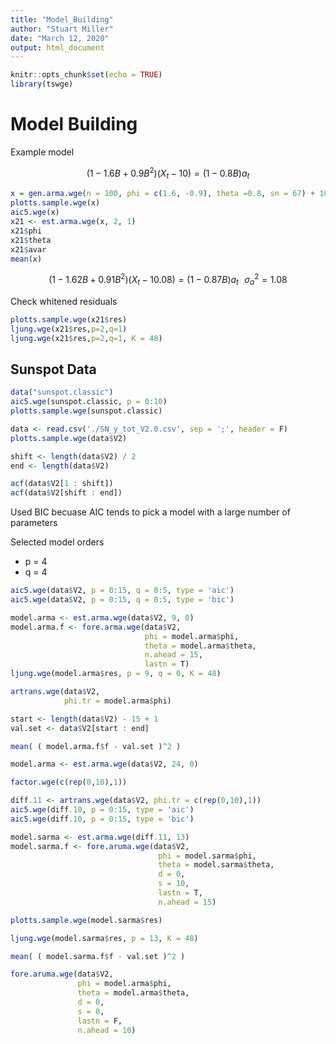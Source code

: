 ```yaml
---
title: "Model_Building"
author: "Stuart Miller"
date: "March 12, 2020"
output: html_document
---
```


```r
knitr::opts_chunk$set(echo = TRUE)
library(tswge)
```

# Model Building

Example model

$$
(1 - 1.6 B + 0.9 B^2 ) (X_t-10) = (1 -0.8 B)a_t
$$


```r
x = gen.arma.wge(n = 100, phi = c(1.6, -0.9), theta =0.8, sn = 67) + 10
plotts.sample.wge(x)
aic5.wge(x)
x21 <- est.arma.wge(x, 2, 1)
x21$phi
x21$theta
x21$avar
mean(x)

```


$$
(1 - 1.62 B + 0.91 B^2 ) (X_t-10.08) = (1 -0.87 B)a_t \,\,\,\, \sigma^2_a = 1.08
$$

Check whitened residuals

```r
plotts.sample.wge(x21$res)
ljung.wge(x21$res,p=2,q=1)
ljung.wge(x21$res,p=2,q=1, K = 48)
```

## Sunspot Data

```r
data("sunspot.classic")
aic5.wge(sunspot.classic, p = 0:10)
plotts.sample.wge(sunspot.classic)
```



```r
data <- read.csv('./SN_y_tot_V2.0.csv', sep = ';', header = F)
plotts.sample.wge(data$V2)
```


```r
shift <- length(data$V2) / 2
end <- length(data$V2)

acf(data$V2[1 : shift])
acf(data$V2[shift : end])
```

Used BIC becuase AIC tends to pick a model with a large number of parameters

Selected model orders

* p = 4
* q = 4

```r
aic5.wge(data$V2, p = 0:15, q = 0:5, type = 'aic')
aic5.wge(data$V2, p = 0:15, q = 0:5, type = 'bic')
```

```r
model.arma <- est.arma.wge(data$V2, 9, 0)
model.arma.f <- fore.arma.wge(data$V2,
                              phi = model.arma$phi,
                              theta = model.arma$theta,
                              n.ahead = 15,
                              lastn = T)
ljung.wge(model.arma$res, p = 9, q = 0, K = 48)
```

```r
artrans.wge(data$V2,
            phi.tr = model.arma$phi)
```


```r
start <- length(data$V2) - 15 + 1
val.set <- data$V2[start : end]

mean( ( model.arma.f$f - val.set )^2 )
```

```r
model.arma <- est.arma.wge(data$V2, 24, 0)
```


```r
factor.wge(c(rep(0,10),1))
```



```r
diff.11 <- artrans.wge(data$V2, phi.tr = c(rep(0,10),1))
aic5.wge(diff.10, p = 0:15, type = 'aic')
aic5.wge(diff.10, p = 0:15, type = 'bic')
```

```r
model.sarma <- est.arma.wge(diff.11, 13)
model.sarma.f <- fore.aruma.wge(data$V2,
                                 phi = model.sarma$phi,
                                 theta = model.sarma$theta,
                                 d = 0,
                                 s = 10, 
                                 lastn = T,
                                 n.ahead = 15)

plotts.sample.wge(model.sarma$res)

ljung.wge(model.sarma$res, p = 13, K = 48)
```



```r
mean( ( model.sarma.f$f - val.set )^2 )
```



```r
fore.aruma.wge(data$V2,
               phi = model.arma$phi,
               theta = model.arma$theta,
               d = 0,
               s = 0, 
               lastn = F,
               n.ahead = 10)
```























































